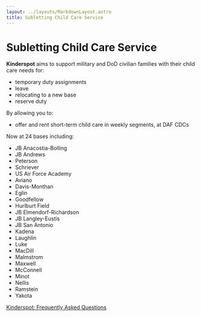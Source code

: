 ```yaml
---
layout: ../layouts/MarkdownLayout.astro
title: Subletting Child Care Service
---
```



# Subletting Child Care Service

**Kinderspot** aims to support military and DoD civilian families with their child care needs for:
- temporary duty assignments
- leave
- relocating to a new base
- reserve duty

By allowing you to:
- offer and rent short-term child care in weekly segments, at DAF CDCs

Now at 24 bases including:
- JB Anacostia-Bolling
- JB Andrews
- Peterson
- Schriever
- US Air Force Academy
- Aviano
- Davis-Monthan
- Eglin
- Goodfellow
- Hurlburt Field
- JB Elmendorf-Richardson
- JB Langley-Eustis
- JB San Antonio
- Kadena
- Laughlin
- Luke
- MacDill
- Malmstrom
- Maxwell
- McConnell
- Minot
- Nellis
- Ramstein
- Yakota

[Kinderspot: Frequently Asked Questions](http://kinderspot.oddball.io/index.html)
​




